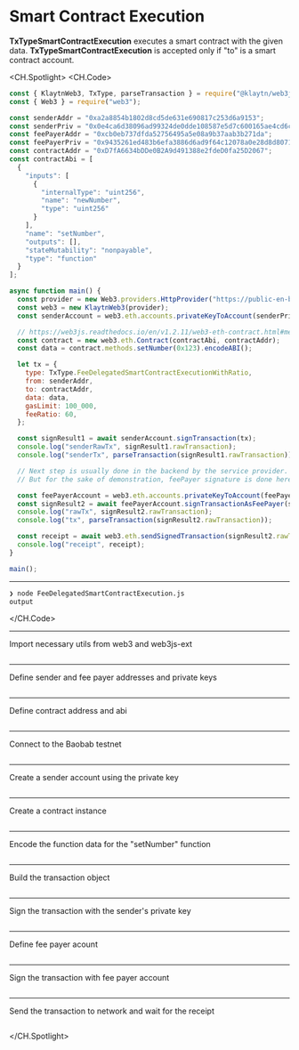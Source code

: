# Smart Contract Execution
**TxTypeSmartContractExecution** executes a smart contract with the given data. **TxTypeSmartContractExecution** is accepted only if "to" is a smart contract account.

<CH.Spotlight>
<CH.Code>

```js FeeDelegatedSmartContractExecution.js
const { KlaytnWeb3, TxType, parseTransaction } = require("@klaytn/web3js-ext");
const { Web3 } = require("web3");

const senderAddr = "0xa2a8854b1802d8cd5de631e690817c253d6a9153";
const senderPriv = "0x0e4ca6d38096ad99324de0dde108587e5d7c600165ae4cd6c2462c597458c2b8";
const feePayerAddr = "0xcb0eb737dfda52756495a5e08a9b37aab3b271da";
const feePayerPriv = "0x9435261ed483b6efa3886d6ad9f64c12078a0e28d8d80715c773e16fc000cff4";
const contractAddr = "0xD7fA6634bDDe0B2A9d491388e2fdeD0fa25D2067";
const contractAbi = [
  {
    "inputs": [
      {
        "internalType": "uint256",
        "name": "newNumber",
        "type": "uint256"
      }
    ],
    "name": "setNumber",
    "outputs": [],
    "stateMutability": "nonpayable",
    "type": "function"
  }
];

async function main() {
  const provider = new Web3.providers.HttpProvider("https://public-en-baobab.klaytn.net");
  const web3 = new KlaytnWeb3(provider);
  const senderAccount = web3.eth.accounts.privateKeyToAccount(senderPriv);

  // https://web3js.readthedocs.io/en/v1.2.11/web3-eth-contract.html#methods-mymethod-encodeabi
  const contract = new web3.eth.Contract(contractAbi, contractAddr);
  const data = contract.methods.setNumber(0x123).encodeABI();

  let tx = {
    type: TxType.FeeDelegatedSmartContractExecutionWithRatio,
    from: senderAddr,
    to: contractAddr,
    data: data,
    gasLimit: 100_000,
    feeRatio: 60,
  };

  const signResult1 = await senderAccount.signTransaction(tx);
  console.log("senderRawTx", signResult1.rawTransaction);
  console.log("senderTx", parseTransaction(signResult1.rawTransaction));

  // Next step is usually done in the backend by the service provider.
  // But for the sake of demonstration, feePayer signature is done here.

  const feePayerAccount = web3.eth.accounts.privateKeyToAccount(feePayerPriv);
  const signResult2 = await feePayerAccount.signTransactionAsFeePayer(signResult1.rawTransaction);
  console.log("rawTx", signResult2.rawTransaction);
  console.log("tx", parseTransaction(signResult2.rawTransaction));

  const receipt = await web3.eth.sendSignedTransaction(signResult2.rawTransaction);
  console.log("receipt", receipt);
}

main();

```




---
```zsh output
❯ node FeeDelegatedSmartContractExecution.js
output
```
</CH.Code>

---
Import necessary utils from web3 and web3js-ext

```js FeeDelegatedSmartContractExecution.js focus=1:2

```
---
Define sender and fee payer addresses and private keys
```js FeeDelegatedSmartContractExecution.js focus=4:7

```
---
Define contract address and abi
```js FeeDelegatedSmartContractExecution.js focus=8:23

```
---
Connect to the Baobab testnet

```js FeeDelegatedSmartContractExecution.js focus=26:27

```
---
Create a sender account using the private key

```js FeeDelegatedSmartContractExecution.js focus=28

```
---
Create a contract instance

```js FeeDelegatedSmartContractExecution.js focus=31

```
---
Encode the function data for the "setNumber" function

```js FeeDelegatedSmartContractExecution.js focus=32

```
---
Build the transaction object

```js FeeDelegatedSmartContractExecution.js focus=34:41

```
---
Sign the transaction with the sender's private key

```js FeeDelegatedSmartContractExecution.js focus=43:45

```
---
Define fee payer acount
```js FeeDelegatedSmartContractExecution.js focus=50

```
---
Sign the transaction with fee payer account
```js FeeDelegatedSmartContractExecution.js focus=51:53

```
---
Send the transaction to network and wait for the receipt
```js FeeDelegatedSmartContractExecution.js focus=55:56

```

</CH.Spotlight>

